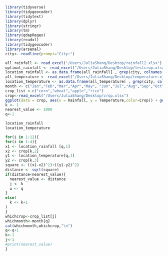 ```r
library(tidyverse)
library(tidygeocoder)
library(tidytext)
library(dplyr)
library(stringr)
library(tm)
library(qdapRegex)
library(readxl)
library(tidygeocoder)
library(arsenal)
city<- readline(prompt="City:")

all_rainfall <- read_excel("/Users/JuliaShang/Desktop/rainfall2.xlsx")
optimal_rainfall <- read_excel("/Users/JuliaShang/Desktop/testcrop.xlsx")
location_rainfall <- as.data.frame(all_rainfall[ , grep(city, colnames(all_rainfall))])
all_temperature <- read_excel("/Users/JuliaShang/Desktop/temperature.xlsx")
location_temperature <- as.data.frame(all_temperature[ , grep(city, colnames(all_temperature))])
month <- c("Jan","Feb","Mar","Apr","May", "Jun","Jul","Aug","Sep","Oct","Nov","Dec")
crop_list <-c("corn","wheat","apple","rice")
crop<-read_excel("/Users/JuliaShang/Desktop/crop.xlsx")
ggplot(data = crop, aes(x = Rainfall, y = Temperature,color=Crop)) + geom_point()
k <- 1
nearest_value <- 1000
q<-1

location_rainfall
location_temperature

for(i in 1:12){
for(i in 1:4){
x1 <- location_rainfall [q,1]
x2 <- crop[k,2]
y1 <- location_temperature[q,1]
y2 <- crop[k,3]
square <- ((x1-x2)^2)+((y1-y2)^2)
distance <- sqrt(square)
if(distance<nearest_value){
  nearest_value <- distance
  j <- k
  u <- q
}
else(
  k <- k+1
)
}
whichcrop<-crop_list[j]
whichmonth<-month[q]
cat(whichmonth,whichcrop,"\n")
q<-q+1
k<-1
j<-1
#print(nearest_value)
}

```  